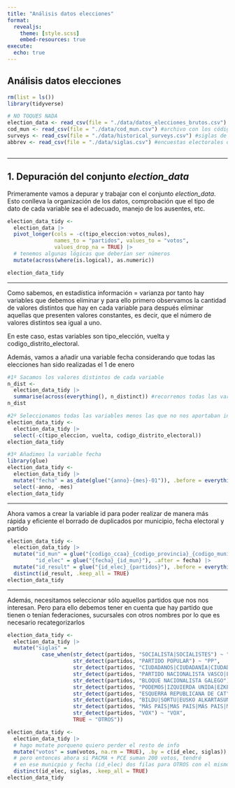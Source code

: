 ---
title: "Análisis datos elecciones"
format:
  revealjs:
    theme: [style.scss]
    embed-resources: true
execute: 
  echo: true
---

## Análisis datos elecciones

```{r}
rm(list = ls())
library(tidyverse)

```

```{r}
# NO TOQUES NADA
election_data <- read_csv(file = "./data/datos_elecciones_brutos.csv") #archivo con las elecciones al congreso
cod_mun <- read_csv(file = "./data/cod_mun.csv") #archivo con los códigos y nombres de cada municipio
surveys <- read_csv(file = "./data/historical_surveys.csv") #siglas de cada partido
abbrev <- read_csv(file = "./data/siglas.csv") #encuestas electorales desde 1982.
```


```{r}

```


------------------------------------------------------------------------

## 1. Depuración del conjunto *election_data*

Primeramente vamos a depurar y trabajar con el conjunto *election_data*. Esto conlleva la organización de los datos, comprobación que el tipo de dato de cada variable sea el adecuado, manejo de los ausentes, etc.

```{r}
election_data_tidy <-
  election_data |> 
  pivot_longer(cols = -c(tipo_eleccion:votos_nulos),
               names_to = "partidos", values_to = "votos",
               values_drop_na = TRUE) |> 
  # tenemos algunas lógicas que deberían ser números
  mutate(across(where(is.logical), as.numeric))

election_data_tidy
```

------------------------------------------------------------------------

Como sabemos, en estadística información = varianza por tanto hay variables que debemos eliminar y para ello primero observamos la cantidad de valores distintos que hay en cada variable para después eliminar aquellas que presenten valores constantes, es decir, que el número de valores distintos sea igual a uno.

En este caso, estas variables son tipo_elección, vuelta y codigo_distrito_electoral.

Además, vamos a añadir una variable fecha considerando que todas las elecciones han sido realizadas el 1 de enero

```{r}
#1º Sacamos los valores distintos de cada variable
n_dist <-
  election_data_tidy |> 
  summarise(across(everything(), n_distinct)) #recorremos todas las variables y sacamos los valores distintos
n_dist

#2º Seleccionamos todas las variables menos las que no nos aportaban información
election_data_tidy <-
  election_data_tidy |> 
  select(-c(tipo_eleccion, vuelta, codigo_distrito_electoral))
election_data_tidy

#3º Añadimos la variable fecha
library(glue)
election_data_tidy <-
  election_data_tidy |> 
  mutate("fecha" = as_date(glue("{anno}-{mes}-01")), .before = everything()) |> 
  select(-anno, -mes)
election_data_tidy
```

------------------------------------------------------------------------

Ahora vamos a crear la variable id para poder realizar de manera más rápida y eficiente el borrado de duplicados por municipio, fecha electoral y partido

```{r}
election_data_tidy <-
  election_data_tidy |> 
  mutate("id_mun" = glue("{codigo_ccaa}_{codigo_provincia}_{codigo_municipio}"),
         "id_elec" = glue("{fecha}_{id_mun}"), .after = fecha) |> 
  mutate("id_result" = glue("{id_elec}_{partidos}"), .before = everything()) |> 
  distinct(id_result, .keep_all = TRUE)
election_data_tidy
```

------------------------------------------------------------------------

Además, necesitamos seleccionar sólo aquellos partidos que nos nos interesan. Pero para ello debemos tener en cuenta que hay partido que tienen o tenían federaciones, sucursales con otros nombres por lo que es necesario recategorizarlos

```{r}
election_data_tidy <-
  election_data_tidy |> 
  mutate("siglas" = 
           case_when(str_detect(partidos, "SOCIALISTA|SOCIALISTES") ~ "PSOE",
                     str_detect(partidos, "PARTIDO POPULAR") ~ "PP",
                     str_detect(partidos, "CIUDADANOS|CIUDADANÍA|CIUDADANIA|CIUTADANS") ~ "CS",
                     str_detect(partidos, "PARTIDO NACIONALISTA VASCO|EUZKO") ~ "PNV",
                     str_detect(partidos, "BLOQUE NACIONALISTA GALEGO") ~ "BNG",
                     str_detect(partidos, "PODEMOS|IZQUIERDA UNIDA|EZKER BATUA|PODEMOS|PODEM|ELKARREKIN") ~ "UP",
                     str_detect(partidos, "ESQUERRA REPUBLICANA DE CAT") ~ "ERC",
                     str_detect(partidos, "BILDU|SORTU|EUSKO ALKARTASUNA|ARALAR|ALTERNATIBA") ~ "EH-BILDU",
                     str_detect(partidos, "MÁS PAÍS|MAS PAIS|MÁS PAIS|MAS PAÍS") ~ "MP",
                     str_detect(partidos, "VOX") ~ "VOX",
                     TRUE ~ "OTROS"))

election_data_tidy <-
  election_data_tidy |> 
  # hago mutate porqueno quiero perder el resto de info
  mutate("votos" = sum(votos, na.rm = TRUE), .by = c(id_elec, siglas)) |> 
  # pero entonces ahora si PACMA + PCE suman 200 votos, tendré
  # en ese municpio y fecha (id_elec) dos filas para OTROS con el mismo valor (200)
  distinct(id_elec, siglas, .keep_all = TRUE)
election_data_tidy
```


```{r}

```


